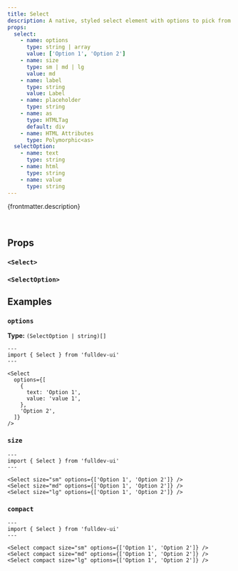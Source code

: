 ```yaml
---
title: Select
description: A native, styled select element with options to pick from.
props:
  select:
    - name: options
      type: string | array
      value: ['Option 1', 'Option 2']
    - name: size
      type: sm | md | lg
      value: md
    - name: label
      type: string
      value: Label
    - name: placeholder
      type: string
    - name: as
      type: HTMLTag
      default: div
    - name: HTML Attributes
      type: Polymorphic<as>
  selectOption:
    - name: text
      type: string
    - name: html
      type: string
    - name: value
      type: string
---
```



{frontmatter.description}

<br />

<Story title={frontmatter.title} props={frontmatter.props.select} />

## Props

### `<Select>`

<PropsTable props={frontmatter.props.select} />

### `<SelectOption>`

<PropsTable props={frontmatter.props.selectOption} />

## Examples

### `options`

**Type:** `(SelectOption | string)[]`

```astro live
---
import { Select } from 'fulldev-ui'
---

<Select
  options={[
    {
      text: 'Option 1',
      value: 'value 1',
    },
    'Option 2',
  ]}
/>
```

### `size`

<SizeProp />

```astro live
---
import { Select } from 'fulldev-ui'
---

<Select size="sm" options={['Option 1', 'Option 2']} />
<Select size="md" options={['Option 1', 'Option 2']} />
<Select size="lg" options={['Option 1', 'Option 2']} />
```

### `compact`

<CompactProp />

```astro live
---
import { Select } from 'fulldev-ui'
---

<Select compact size="sm" options={['Option 1', 'Option 2']} />
<Select compact size="md" options={['Option 1', 'Option 2']} />
<Select compact size="lg" options={['Option 1', 'Option 2']} />
```
